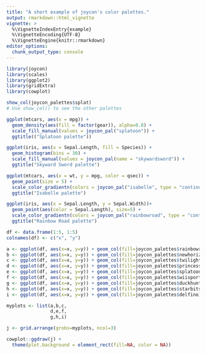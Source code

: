 ```yaml
---
title: "A short example of joycon's color palettes."
output: rmarkdown::html_vignette
vignette: >
  %\VignetteIndexEntry{example}
  %\VignetteEncoding{UTF-8}
  %\VignetteEngine{knitr::rmarkdown}
editor_options: 
  chunk_output_type: console
---
```


```r
library(joycon)
library(scales)
library(ggplot2)
library(gridExtra)
library(cowplot)
```

```r
show_col(joycon_palettes$splat)
# Use show_col() to see the other palettes
```

```r
ggplot(mtcars, aes(x = mpg)) +
  geom_density(aes(fill = factor(gear)), alpha=0.8) +
  scale_fill_manual(values = joycon_pal("splatoon")) +
  ggtitle(("Splatoon palette"))
```

```r
ggplot(iris, aes(x = Sepal.Length, fill = Species)) + 
  geom_histogram(bins = 30) +
  scale_fill_manual(values = joycon_pal(name = "skywardsword")) +
  ggtitle("Skyward Sword palette")
```

```r
ggplot(mtcars, aes(x = wt, y = mpg, color = qsec)) + 
  geom_point(size = 5) +
  scale_color_gradientn(colors = joycon_pal("isabelle", type = "continuous")) +
  ggtitle("Isabelle palette")
```

```r
ggplot(iris, aes(x = Sepal.Length, y = Sepal.Width))+
  geom_point(aes(color = Sepal.Length), size=5) + 
  scale_color_gradientn(colors = joycon_pal("rainbowroad", type = "continuous")) +
  ggtitle("Rainbow Road palette")
```

```r
df <- data.frame(1:5, 1:5)
colnames(df) <- c("x", "y")

a <- ggplot(df, aes(x=x, y=y)) + geom_col(fill=joycon_palettes$rainbowroad) + theme_minimal() + xlab("") + ylab("")
b <- ggplot(df, aes(x=x, y=y)) + geom_col(fill=joycon_palettes$newhorizons) + theme_minimal() + xlab("") + ylab("")
c <- ggplot(df, aes(x=x, y=y)) + geom_col(fill=joycon_palettes$twilightprincess) + theme_minimal() + xlab("") + ylab("")
d <- ggplot(df, aes(x=x, y=y)) + geom_col(fill=joycon_palettes$princesspeach) + theme_minimal() + xlab("") + ylab("")
e <- ggplot(df, aes(x=x, y=y)) + geom_col(fill=joycon_palettes$splatoon) + theme_minimal() + xlab("") + ylab("")
f <- ggplot(df, aes(x=x, y=y)) + geom_col(fill=joycon_palettes$wiisports) + theme_minimal() + xlab("") + ylab("")
g <- ggplot(df, aes(x=x, y=y)) + geom_col(fill=joycon_palettes$duckhunt) + theme_minimal() + xlab("") + ylab("")
h <- ggplot(df, aes(x=x, y=y)) + geom_col(fill=joycon_palettes$starbits) + theme_minimal() + xlab("") + ylab("")
i <- ggplot(df, aes(x=x, y=y)) + geom_col(fill=joycon_palettes$delfino) + theme_minimal() + xlab("") + ylab("")

myplots <- list(a,b,c,
                d,e,f,
                g,h,i)

j <- grid.arrange(grobs=myplots, ncol=3)

cowplot::ggdraw(j) + 
  theme(plot.background = element_rect(fill=NA, color = NA))
```


